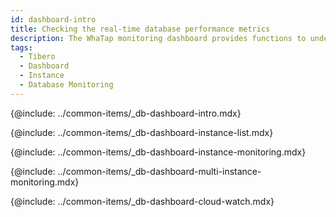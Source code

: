 ```yaml
---
id: dashboard-intro
title: Checking the real-time database performance metrics
description: The WhaTap monitoring dashboard provides functions to understand the overall status of a project at a glance.
tags:
  - Tibero
  - Dashboard
  - Instance
  - Database Monitoring
---
```


{@include: ../common-items/_db-dashboard-intro.mdx}

{@include: ../common-items/_db-dashboard-instance-list.mdx}

{@include: ../common-items/_db-dashboard-instance-monitoring.mdx}  

{@include: ../common-items/_db-dashboard-multi-instance-monitoring.mdx}  

{@include: ../common-items/_db-dashboard-cloud-watch.mdx}  
